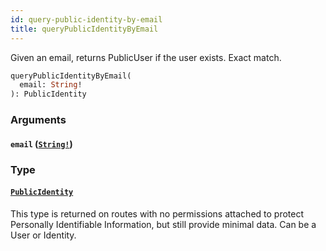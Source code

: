 ```yaml
---
id: query-public-identity-by-email
title: queryPublicIdentityByEmail
---
```


Given an email, returns PublicUser if the user exists. Exact match.

```graphql
queryPublicIdentityByEmail(
  email: String!
): PublicIdentity

```

### Arguments

#### `email` ([`String!`](/developers/shared-apis/adminidentity-api/graphql/reference/scalars/string))

### Type

#### [`PublicIdentity`](/developers/shared-apis/adminidentity-api/graphql/reference/objects/public-identity)

This type is returned on routes with no permissions attached to protect
Personally Identifiable Information, but still provide minimal data.
Can be a User or Identity.

